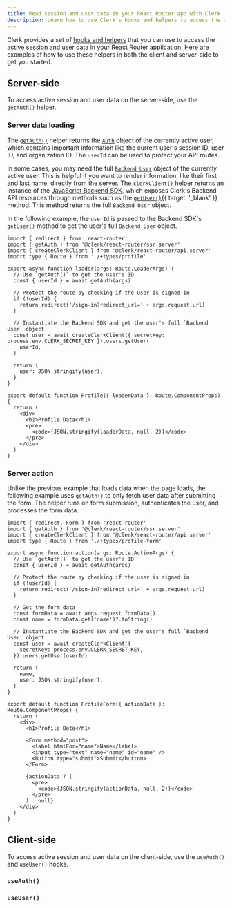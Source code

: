 ```yaml
---
title: Read session and user data in your React Router app with Clerk
description: Learn how to use Clerk's hooks and helpers to access the active session and user data in your React Router application.
---
```


Clerk provides a set of [hooks and helpers](/docs/references/react-router/overview#client-side-helpers) that you can use to access the active session and user data in your React Router application. Here are examples of how to use these helpers in both the client and server-side to get you started.

## Server-side

To access active session and user data on the server-side, use the [`getAuth()`](/docs/references/react-router/get-auth) helper.

### Server data loading

The [`getAuth()`](/docs/references/tanstack-react-start/get-auth) helper returns the [`Auth`](/docs/references/backend/types/auth-object) object of the currently active user, which contains important information like the current user's session ID, user ID, and organization ID. The `userId` can be used to protect your API routes.

In some cases, you may need the full [`Backend User`](/docs/references/backend/types/backend-user) object of the currently active user. This is helpful if you want to render information, like their first and last name, directly from the server. The `clerkClient()` helper returns an instance of the [JavaScript Backend SDK](/docs/references/backend/overview), which exposes Clerk's Backend API resources through methods such as the [`getUser()`](/docs/references/backend/user/get-user){{ target: '_blank' }} method. This method returns the full `Backend User` object.

In the following example, the `userId` is passed to the Backend SDK's `getUser()` method to get the user's full `Backend User` object.

```tsx {{ filename: 'app/routes/profile.tsx' }}
import { redirect } from 'react-router'
import { getAuth } from '@clerk/react-router/ssr.server'
import { createClerkClient } from '@clerk/react-router/api.server'
import type { Route } from './+types/profile'

export async function loader(args: Route.LoaderArgs) {
  // Use `getAuth()` to get the user's ID
  const { userId } = await getAuth(args)

  // Protect the route by checking if the user is signed in
  if (!userId) {
    return redirect('/sign-in?redirect_url=' + args.request.url)
  }

  // Instantiate the Backend SDK and get the user's full `Backend User` object
  const user = await createClerkClient({ secretKey: process.env.CLERK_SECRET_KEY }).users.getUser(
    userId,
  )

  return {
    user: JSON.stringify(user),
  }
}

export default function Profile({ loaderData }: Route.ComponentProps) {
  return (
    <div>
      <h1>Profile Data</h1>
      <pre>
        <code>{JSON.stringify(loaderData, null, 2)}</code>
      </pre>
    </div>
  )
}
```

### Server action

Unlike the previous example that loads data when the page loads, the following example uses `getAuth()` to only fetch user data after submitting the form. The helper runs on form submission, authenticates the user, and processes the form data.

```tsx {{ filename: 'app/routes/profile-form.tsx' }}
import { redirect, Form } from 'react-router'
import { getAuth } from '@clerk/react-router/ssr.server'
import { createClerkClient } from '@clerk/react-router/api.server'
import type { Route } from './+types/profile-form'

export async function action(args: Route.ActionArgs) {
  // Use `getAuth()` to get the user's ID
  const { userId } = await getAuth(args)

  // Protect the route by checking if the user is signed in
  if (!userId) {
    return redirect('/sign-in?redirect_url=' + args.request.url)
  }

  // Get the form data
  const formData = await args.request.formData()
  const name = formData.get('name')?.toString()

  // Instantiate the Backend SDK and get the user's full `Backend User` object
  const user = await createClerkClient({
    secretKey: process.env.CLERK_SECRET_KEY,
  }).users.getUser(userId)

  return {
    name,
    user: JSON.stringify(user),
  }
}

export default function ProfileForm({ actionData }: Route.ComponentProps) {
  return (
    <div>
      <h1>Profile Data</h1>

      <Form method="post">
        <label htmlFor="name">Name</label>
        <input type="text" name="name" id="name" />
        <button type="submit">Submit</button>
      </Form>

      {actionData ? (
        <pre>
          <code>{JSON.stringify(actionData, null, 2)}</code>
        </pre>
      ) : null}
    </div>
  )
}
```

## Client-side

To access active session and user data on the client-side, use the `useAuth()` and `useUser()` hooks.

### `useAuth()`

<Include src="_partials/hooks/use-auth" />

### `useUser()`

<Include src="_partials/hooks/use-user" />
